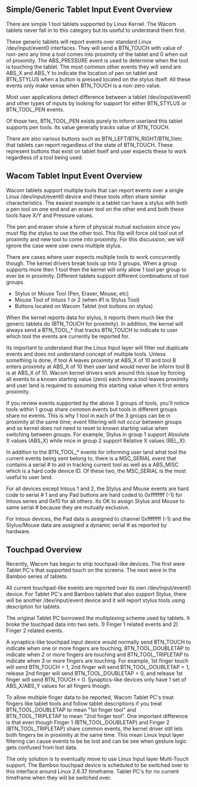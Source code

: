 == Simple/Generic Tablet Input Event Overview ==

There are simple 1 tool tablets supported by Linux Kernel.  The Wacom tablets never fall in to this category but its useful to understand them first.

These generic tablets will report events over standard Linux /dev/input/event0 interfaces.  They will send a BTN_TOUCH with value of non-zero any time a tool comes into proximity of the tablet and 0 when out of proximity.  The ABS_PRESSURE event is used to determine when the tool is touching the tablet.  The most common other events they will send are ABS_X and ABS_Y to indicate the location of pen on tablet and BTN_STYLUS when a button is pressed located on the stylus itself.  All these events only make sense when BTN_TOUCH is a non-zero value.

Most user applications detect difference between a tablet /dev/input/event0 and other types of inputs by looking for support for either BTN_STYLUS or BTN_TOOL_PEN events.

Of those two, BTN_TOOL_PEN exists purely to inform userland this tablet supports pen tools.  Its value generally tracks value of BTN_TOUCH.

There are also various buttons such as BTN_LEFT/BTN_RIGHT/BTN_1/etc that tablets can report regardless of the state of BTN_TOUCH.  These represent buttons that exist on tablet itself and user expects these to work regardless of a tool being used.

== Wacom Tablet Input Event Overview ==

Wacom tablets support multiple tools that can report events over a single Linux /dev/input/event0 device and these tools often share similar characteristics.  The easiest example is a tablet can have a stylus with both a pen tool on one end and an eraser tool on the other end and both these tools have X/Y and Pressure values.

The pen and eraser show a form of physical mutual exclusion since you must flip the stylus to use the other tool.  This flip will force old tool out of proximity and new tool to come into proximity.  For this discussion, we will ignore the case were user owns multiple stylus.

There are cases where user expects multiple tools to work concurrently though.  The kernel drivers break tools up into 3 groups.  When a group supports more then 1 tool then the kernel will only allow 1 tool per group to ever be in proximity.  Different tablets support different combinations of tool groups.

* Stylus or Mouse Tool (Pen, Eraser, Mouse, etc)
* Mouse Tool of Intuos 1 or 2 (when #1 is Stylus Tool)
* Buttons located on Wacom Tablet (not buttons on stylus)

When the kernel reports data for stylus, it reports them much like the generic tablets do (BTN_TOUCH for proximity).  In addition, the kernel will always send a BTN_TOOL_* that tracks BTN_TOUCH to indicate to user which tool the events are currently be reported for.

Its important to understand that the Linux Input layer will filter out duplicate events and does not understand concept of multiple tools.  Unless something is done, if tool A leaves proximity at ABS_X of 10 and tool B enters proximity at ABS_X of 10 then user land would never be inform tool B is at ABS_X of 10.  Wacom kernel drivers work around this issue by forcing all events to a known starting value (zero) each time a tool leaves proximity and user land is required to assuming this starting value when it first enters proximity.

If you review events supported by the above 3 groups of tools, you'll notice tools within 1 group share common events but tools in different groups share no events.  This is why 1 tool in each of the 3 groups can be in proximity at the same time; event filtering will not occur between groups and so kernel does not need to reset to known starting value when switching between groups.  For example, Stylus in group 1 support Absolute X values (ABS_X) while mice in group 2 support Relative X values (REL_X).

In addition to the BTN_TOOL_* events for informing user land what tool the current events being sent belong to, there is a MSC_SERIAL event that contains a serial # to aid in tracking current tool as well as a ABS_MISC which is a hard code device ID.  Of these two, the MSC_SERIAL is the most useful to user land.

For all devices except Intous 1 and 2, the Stylus and Mouse events are hard code to serial # 1 and any Pad buttons are hard coded to 0xffffffff (-1) for Intous series and 0xf0 for all others.  Its OK to assign Stylus and Mouse to same serial # because they are mutually exclusive.

For Intous devices, the Pad data is assigned to channel 0xffffffff (-1) and the Stylus/Mouse data are assigned a dynamic serial # as reported by hardware.

== Touchpad Overview ==

Recently, Wacom has begun to ship touchpad-like devices.  The first were Tablet PC's that supported touch on the screens.  The next were in the Bamboo series of tablets.

All current touchpad-like events are reported over its own /dev/input/event0 device.  For Tablet PC's and Bamboo tablets that also support Stylus, there will be another /dev/input/event device and it will report stylus tools using description for tablets.

The original Tablet PC borrowed the multiplexing scheme used by tablets.  It broke the touchpad data into two sets.  1) Finger 1 related events and 2) Finger 2 related events.

A synaptics-like touchpad input device would normally send BTN_TOUCH to indicate when one or more fingers are touching, BTN_TOOL_DOUBLETAP to indicate when 2 or more fingers are touching and BTN_TOOL_TRIPLETAP to indicate when 3 or more fingers are touching. For example, 1st finger touch will send BTN_TOUCH = 1, 2nd finger will send BTN_TOOL_DOUBLETAP = 1, release 2nd finger will send BTN_TOOL_DOUBLETAP = 0, and release 1st finger will send BTN_TOUCH = 0.  Synaptics-like devices only have 1 set of ABS_X/ABS_Y values for all fingers though.

To allow multiple finger data to be reported, Wacom Tablet PC's treat fingers like tablet tools and follow tablet descriptions if you treat BTN_TOOL_DOUBLETAP to mean "1st finger tool" and BTN_TOOL_TRIPLETAP to mean "2nd finger tool".  One important difference is that even though Finger 1 (BTN_TOOL_DOUBLETAP) and Finger 2 (BTN_TOOL_TRIPLETAP) share common events, the kernel driver still lets both fingers be in proximity at the same time.  This mean Linux Input layer filtering can cause events to be be lost and can be see when gesture logic gets confused from lost data.

The only solution is to eventually move to use Linux Input layer Multi-Touch support.  The Bamboo touchpad device is scheduled to be switched over to this interface around Linux 2.6.37 timeframe.  Tablet PC's for no current timeframe when they will be switched over.